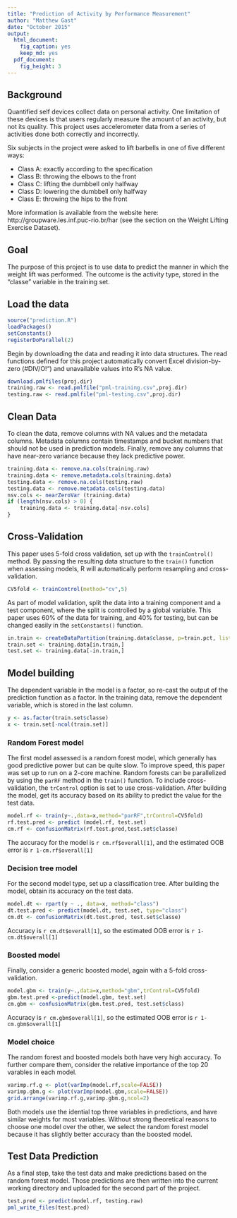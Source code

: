 ```yaml
---
title: "Prediction of Activity by Performance Measurement"
author: "Matthew Gast"
date: "October 2015"
output:
  html_document:
    fig_caption: yes
    keep_md: yes
  pdf_document:
    fig_height: 3
---
```


## Background

Quantified self devices collect data on personal activity.  One
limitation of these devices is that users regularly measure the amount
of an activity, but not its quality.  This project uses accelerometer
data from a series of activities done both correctly and incorrectly.

Six subjects in the project were asked to lift barbells in one of five
different ways:

+ Class A: exactly according to the specification
+ Class B: throwing the elbows to the front
+ Class C: lifting the dumbbell only halfway
+ Class D: lowering the dumbbell only halfway
+ Class E: throwing the hips to the front

More information is available from the website here:
http://groupware.les.inf.puc-rio.br/har (see the section on the Weight
Lifting Exercise Dataset).

## Goal

The purpose of this project is to use data to predict the manner in
which the weight lift was performed.  The outcome is the activity
type, stored in the "classe" variable in the training set.

## Load the data

```r
source("prediction.R")
loadPackages()
setConstants()
registerDoParallel(2)
```

Begin by downloading the data and reading it into data structures.
The read functions defined for this project automatically convert
Excel division-by-zero (#DIV/O!") and unavailable values into R's NA
value.

```r
download.pmlfiles(proj.dir)
training.raw <- read.pmlfile("pml-training.csv",proj.dir)
testing.raw <- read.pmlfile("pml-testing.csv",proj.dir)
```

## Clean Data

To clean the data, remove columns with NA values and the metadata
columns.  Metadata columns contain timestamps and bucket numbers that
should not be used in prediction models.  Finally, remove any columns
that have near-zero variance because they lack predictive power.

```r
training.data <- remove.na.cols(training.raw)
training.data <- remove.metadata.cols(training.data)
testing.data <- remove.na.cols(testing.raw)
testing.data <- remove.metadata.cols(testing.data)
nsv.cols <- nearZeroVar (training.data)
if (length(nsv.cols) > 0) {
    training.data <- training.data[-nsv.cols]
}
```

## Cross-Validation

This paper uses 5-fold cross validation, set up with the
`trainControl()` method.  By passing the resulting data structure to
the `train()` function when assessing models, R will automatically
perform resampling and cross-validation.

```r
CV5fold <- trainControl(method="cv",5)
```

As part of model validation, split the data into a training component
and a test component, where the split is controlled by a global
variable.  This paper uses 60% of the data for training, and 40% for
testing, but can be changed easily in the `setConstants()` function.

```r
in.train <- createDataPartition(training.data$classe, p=train.pct, list=FALSE)
train.set <- training.data[in.train,]
test.set <- training.data[-in.train,]
```

## Model building

The dependent variable in the model is a factor, so re-cast the output
of the prediction function as a factor.  In the training data, remove
the dependent variable, which is stored in the last column.

```r
y <- as.factor(train.set$classe)
x <- train.set[-ncol(train.set)]
```

### Random Forest model

The first model assessed is a random forest model, which generally has
good predictive power but can be quite slow.  To improve speed, this
paper was set up to run on a 2-core machine.  Random forests can be
parallelized by using the `parRF` method in the `train()` function.
To include cross-validation, the `trControl` option is set to use
cross-validation.  After building the model, get its accuracy based on
its ability to predict the value for the test data.

```r
model.rf <- train(y~.,data=x,method="parRF",trControl=CV5fold)
rf.test.pred <- predict (model.rf, test.set)
cm.rf <- confusionMatrix(rf.test.pred,test.set$classe)
```

The accuracy for the model is `r cm.rf$overall[1]`, and the estimated
OOB error is `r 1-cm.rf$overall[1]`

### Decision tree model

For the second model type, set up a classification tree.  After
building the model, obtain its accuracy on the test data.

```r
model.dt <- rpart(y ~ ., data=x, method="class")
dt.test.pred <- predict(model.dt, test.set, type="class")
cm.dt <- confusionMatrix(dt.test.pred, test.set$classe)
```

Accuracy is `r cm.dt$overall[1]`, so the estimated
OOB error is `r 1-cm.dt$overall[1]`

### Boosted model

Finally, consider a generic boosted model, again with a 5-fold cross-validation.

```r
model.gbm <- train(y~.,data=x,method="gbm",trControl=CV5fold)
gbm.test.pred <-predict(model.gbm, test.set)
cm.gbm <- confusionMatrix(gbm.test.pred, test.set$class)
```

Accuracy is `r cm.gbm$overall[1]`, so the estimated
OOB error is `r 1-cm.gbm$overall[1]`

### Model choice

The random forest and boosted models both have very high accuracy.  To
further compare them, consider the relative importance of the top 20
varables in each model.

```r
varimp.rf.g <- plot(varImp(model.rf,scale=FALSE))
varimp.gbm.g <- plot(varImp(model.gbm,scale=FALSE))
grid.arrange(varimp.rf.g,varimp.gbm.g,ncol=2)
```

Both models use the idential top three variables in predictions, and
have similar weights for most variables.  Without strong theoretical
reasons to choose one model over the other, we select the random
forest model because it has slightly better accuracy than the boosted
model.

## Test Data Prediction

As a final step, take the test data and make predictions based on the
random forest model.  Those predictions are then written into the
current working directory and uploaded for the second part of the
project.

```r
test.pred <- predict(model.rf, testing.raw)
pml_write_files(test.pred)
```

